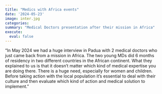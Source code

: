 ```yaml
---
title: "Medics with Africa events"
date: '2024-05-23'
image: inter.jpg
categories: 
summary: "Medical Doctors presentation after their mission in Africa"
execute: 
  eval: false
---
```



::: column-body-outset
"In May 2024 we had a huge interview in Padua with 2 medical doctors who just came back from a mission in Africa. 
The two young MDs did 6 months of residency in two different countries in the African continent. 
What they explained to us is that it doesn't matter which kind of medical expertise you are doing there. There is a huge need, especially for women and children. Before taking action with the local population it's essential to deal with their culture and then evaluate which kind of action and medical solution to implement."
:::